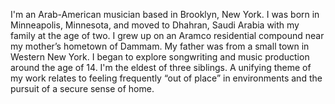 I'm an Arab-American musician based in Brooklyn, New York. I was born in
Minneapolis, Minnesota, and moved to Dhahran, Saudi Arabia with my family at the
age of two. I grew up on an Aramco residential compound near my mother’s
hometown of Dammam. My father was from a small town in Western New York. I began
to explore songwriting and music production around the age of 14. I'm the eldest
of three siblings. A unifying theme of my work relates to feeling frequently
“out of place” in environments and the pursuit of a secure sense of home.
